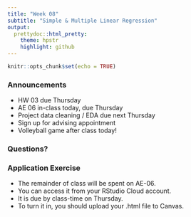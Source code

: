 ```yaml
---
title: "Week 08"
subtitle: "Simple & Multiple Linear Regression"
output: 
  prettydoc::html_pretty:
    theme: hpstr
    highlight: github
---
```


```r
knitr::opts_chunk$set(echo = TRUE)
```

### Announcements

- HW 03 due Thursday
- AE 06 in-class today, due Thursday
- Project data cleaning / EDA due next Thursday
- Sign up for advising appointment
- Volleyball game after class today!

### Questions?


### Application Exercise

- The remainder of class will be spent on AE-06. 
- You can access it from your RStudio Cloud account. 
- It is due by class-time on Thursday. 
- To turn it in, you should upload your .html file to Canvas.